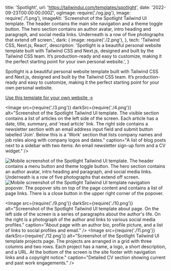   title: 'Spotlight',
  url: 'https://tailwindui.com/templates/spotlight',
  date: '2022-09-23T00:00:00.000Z',
  ogImage: require('./og.jpg'),
  image: require('./1.png'),
  imageAlt: 'Screenshot of the Spotlight Tailwind UI template. The header contains the main site navigation and a theme toggle button. The hero section contains an author avatar, intro heading and paragraph, and social media links. Underneath is a row of five photographs that extend off screen.',
  dark: {
    image: require('./2.png'),
  },
  tech: 'Tailwind CSS, Next.js, React',
  description: 'Spotlight is a beautiful personal website template built with Tailwind CSS and Next.js, designed and built by the Tailwind CSS team. It’s production-ready and easy to customize, making it the perfect starting point for your own personal website.',
}

<Intro title="A beautiful personal site template by the Tailwind CSS team.">

Spotlight is a beautiful personal website template built with Tailwind CSS and Next.js, designed and built by the Tailwind CSS team. It’s production-ready and easy to customize, making it the perfect starting point for your own personal website.

[Use this template for your own website &rarr;](https://tailwindui.com/templates/spotlight)

</Intro>

<Image src={require('./3.png')} darkSrc={require('./4.png')} alt="Screenshot of the Spotlight Tailwind UI template. The visible section contains a list of articles on the left side of the screen. Each article has a date, title, summary, and 'read article' link. The right side contains a newsletter section with an email address input field and submit button labelled 'Join'. Below this is a 'Work' section that lists company names and job roles along with company logos and dates." caption="A list of blog posts next to a sidebar with two items: An email newsletter sign-up form and a CV widget." />

<Mobile caption="The Spotlight template experience on mobile devices, including the site navigation.">
  <Image src={require('./5.png')} darkSrc={require('./6.png')} alt="Mobile screenshot of the Spotlight Tailwind UI template. The header contains a menu button and theme toggle button. The hero section contains an author avatar, intro heading and paragraph, and social media links. Underneath is a row of five photographs that extend off screen." />
  <Image src={require('./7.png')} darkSrc={require('./8.png')} alt="Mobile screenshot of the Spotlight Tailwind UI template navigation popover. The popover sits on top of the page content and contains a list of page links. There is a close button in the upper right corner of the popover." />
</Mobile>

<Image src={require('./9.png')} darkSrc={require('./10.png')} alt="Screenshot of the Spotlight Tailwind UI template about page. On the left side of the screen is a series of paragraphs about the author's life. On the right is a photograph of the author and links to various social media profiles." caption="About page with an author bio, profile picture, and a list of links to social profiles and email." />
<Image src={require('./11.png')} darkSrc={require('./12.png')} alt="Screenshot of the Spotlight Tailwind UI template projects page. The projects are arranged in a grid with three columns and two rows. Each project has a name, a logo, a short description, and a URL. At the bottom of the screen is the site footer with navigation links and a copyright notice." caption="Detailed CV section showing current and past work engagements." />
